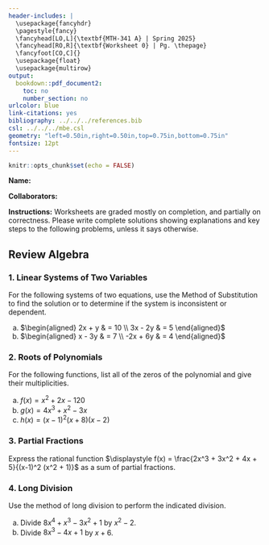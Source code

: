 ---
header-includes: |
  \usepackage{fancyhdr}
  \pagestyle{fancy}
  \fancyhead[LO,L]{\textbf{MTH-341 A} | Spring 2025}
  \fancyhead[RO,R]{\textbf{Worksheet 0} | Pg. \thepage}
  \fancyfoot[CO,C]{}
  \usepackage{float}
  \usepackage{multirow}
output:
  bookdown::pdf_document2:
    toc: no
    number_section: no
urlcolor: blue
link-citations: yes
bibliography: ../../../references.bib
csl: ../../../mbe.csl
geometry: "left=0.50in,right=0.50in,top=0.75in,bottom=0.75in"
fontsize: 12pt
---

```{r setup, include=FALSE}
knitr::opts_chunk$set(echo = FALSE)
```

**Name:**

**Collaborators:**

\noindent\rule{\textwidth}{1pt}
**Instructions:** Worksheets are graded mostly on completion, and partially on correctness. Please write complete solutions showing explanations and key steps to the following problems, unless it says otherwise.
\noindent\rule{\textwidth}{1pt}

## Review Algebra

### 1. Linear Systems of Two Variables

For the following systems of two equations, use the Method of Substitution to find the solution or to determine if the system is inconsistent or dependent.

a. $\begin{aligned}
    2x +  y & = 10 \\
    3x - 2y & = 5
    \end{aligned}$
\vfill
b. $\begin{aligned}
    x - 3y & = 7 \\
    -2x + 6y & = 4
    \end{aligned}$
\vfill

### 2. Roots of Polynomials
  
For the following functions, list all of the zeros of the polynomial and give their multiplicities.

a. $f(x) = x^2 + 2x - 120$
\vfill
b. $g(x) = 4x^3 + x^2 - 3x$
\vfill
c. $h(x) = (x-1)^2 (x+8) (x-2)$
\vfill

\newpage

### 3. Partial Fractions

Express the rational function $\displaystyle f(x) = \frac{2x^3 + 3x^2 + 4x + 5}{(x-1)^2 (x^2 + 1)}$ as a sum of partial fractions.
\vfill

### 4. Long Division

Use the method of long division to perform the indicated division.

a. Divide $8x^4 + x^3 - 3x^2 + 1$ by $x^2 - 2$.
\vfill
b. Divide $8x^3 - 4x + 1$ by $x+6$.
\vfill

<!-- \newpage

## **References**

::: {#refs}
:::

<br> -->
